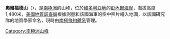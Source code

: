 {{coord|71|55|S|161|37|E|display=title}}

'''奧爾福德山'''（{{lang-en|Mount Alford}}），是[[南極洲|南極洲]]的山峰，位於[[維多利亞地|維多利亞地]]的[[彭內爾海岸|彭內爾海岸]]，海拔高度1,480米，[[美國地質調查局|美國地質調查局]]根據測量和該國海軍的空中照片繪入地圖，以該國研究隊的地質學家命名，現時由[[南極條約體系|南極條約體系]]管理。

{{Antarctica-geo-stub}}
[[Category:南極洲山峰|Category:南極洲山峰]]